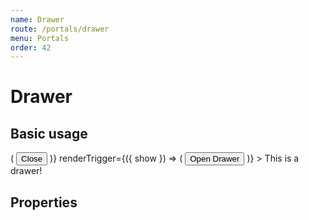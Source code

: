 ```yaml
---
name: Drawer
route: /portals/drawer
menu: Portals
order: 42
---
```



# Drawer

## Basic usage

<Playground>
  <Drawer
    title="Title"
    subtitle="Subtitle"
    className="default-theme"
    actions={({ hide }) => (
      <Button onClick={hide}>
        Close
      </Button>
    )}
    renderTrigger={({ show }) => (
      <Button onClick={show}>
        Open Drawer
      </Button>
    )}
  >
    This is a drawer!
  </Drawer>
</Playground>

## Properties

<PropsTable of={Drawer} />
